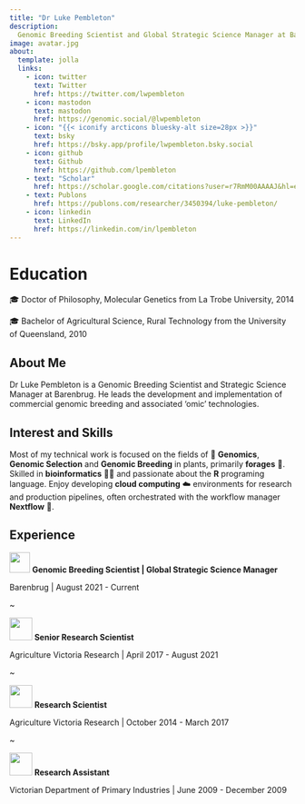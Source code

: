 ```yaml
---
title: "Dr Luke Pembleton"
description:
  Genomic Breeding Scientist and Global Strategic Science Manager at Barenbrug.
image: avatar.jpg
about:
  template: jolla
  links:
    - icon: twitter
      text: Twitter
      href: https://twitter.com/lwpembleton
    - icon: mastodon
      text: mastodon
      href: https://genomic.social/@lwpembleton
    - icon: "{{< iconify arcticons bluesky-alt size=28px >}}"
      text: bsky
      href: https://bsky.app/profile/lwpembleton.bsky.social
    - icon: github
      text: Github
      href: https://github.com/lpembleton
    - text: "Scholar"
      href: https://scholar.google.com/citations?user=r7RmM00AAAAJ&hl=en
    - text: Publons
      href: https://publons.com/researcher/3450394/luke-pembleton/
    - icon: linkedin
      text: LinkedIn
      href: https://linkedin.com/in/lpembleton
---
```


# Education

🎓 Doctor of Philosophy, Molecular Genetics from La Trobe University, 2014

🎓 Bachelor of Agricultural Science, Rural Technology from the University of Queensland, 2010

## About Me

Dr Luke Pembleton is a Genomic Breeding Scientist and Strategic Science Manager at Barenbrug. He leads the development and implementation of commercial genomic breeding and associated 'omic' technologies.

## Interest and Skills

Most of my technical work is focused on the fields of 🧬 **Genomics**, **Genomic Selection** and **Genomic Breeding** in plants, primarily **forages** 🌱. Skilled in **bioinformatics** 👨‍💻 and passionate about the **R** programing language. Enjoy developing **cloud computing** ☁️ environments for research and production pipelines, often orchestrated with the workflow manager **Nextflow** 🔂.

## Experience

![](images/Barenbrug.svg){width="36"} **Genomic Breeding Scientist \| Global Strategic Science Manager**

Barenbrug \| August 2021 - Current

\~

![](images/AgVic.svg){width="40"} **Senior Research Scientist**

Agriculture Victoria Research \| April 2017 - August 2021

\~

![](images/AgVic.svg){width="40"} **Research Scientist**

Agriculture Victoria Research \| October 2014 - March 2017

\~

![](images/DPI.svg){width="40"} **Research Assistant**

Victorian Department of Primary Industries \| June 2009 - December 2009
